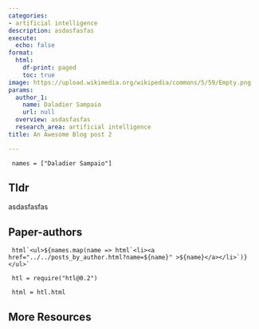 ```yaml
---
categories:
- artificial intelligence
description: asdasfasfas
execute:
  echo: false
format:
  html:
    df-print: paged
    toc: true
image: https://upload.wikimedia.org/wikipedia/commons/5/59/Empty.png
params:
  author_1:
    name: Daladier Sampaio
    url: null
  overview: asdasfasfas
  research_area: artificial intelligence
title: An Awesome Blog post 2

---
```

```ojs

 names = ["Daladier Sampaio"] 

``` 

## Tldr 
asdasfasfas

## Paper-authors

```ojs

 html`<ul>${names.map(name => html`<li><a href="../../posts_by_author.html?name=${name}" >${name}</a></li>`)}</ul>` 

``` 

```ojs

 htl = require("htl@0.2") 

``` 

```ojs

 html = htl.html 

``` 

## More Resources
